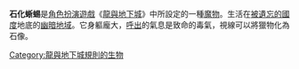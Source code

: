 {{Unreferenced|time=2021-07-28T12:53:16+00:00}}
{{Infobox D&D creature
 |name=石化蜥蜴
 |alignment=永久中立
 |type=[[魔物|魔物]]
 |subtype=
 |source=
 |first=
 |mythical= [[蛇怪|蛇怪]]
 |based=
 |wizards_image_URL=http://www.wizards.com/dnd/images/MM35_gallery/MM35_PG23.jpg
 |OGL_stats_URL=http://www.systemreferencedocuments.org/35/sovelior_sage/monstersBtoC.html#basilisk
}}'''石化蜥蜴'''是[[角色扮演遊戲|角色扮演遊戲]]《[[龍與地下城|龍與地下城]]》中所設定的一種[[魔物|魔物]]。生活在[[被遺忘的國度|被遺忘的國度]]地底的[[幽暗地域|幽暗地域]]。它身軀龐大，[[呼出|呼出]]的氣息是致命的毒氣，視線可以將獵物化為石像。

{{游戏小作品}}
[[Category:龍與地下城規則的生物|Category:龍與地下城規則的生物]]